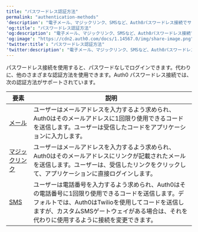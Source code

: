 ---
title: "パスワードレス認証方法"
permalink: "authentication-methods"
'description': "電子メール、マジックリンク、SMSなど、Auth0パスワードレス接続でサポートされるさまざまな認証方式について説明します。"
'og:title': "パスワードレス認証方法"
'og:description': "電子メール、マジックリンク、SMSなど、Auth0パスワードレス接続でサポートされるさまざまな認証方式について説明します。"
'og:image': "https://cdn2.auth0.com/docs/1.14567.0/img/share-image.png"
'twitter:title': "パスワードレス認証方法"
'twitter:description': "電子メール、マジックリンク、SMSなど、Auth0パスワードレス接続でサポートされるさまざまな認証方式について説明します。"
---

パスワードレス接続を使用すると、パスワードなしでログインできます。代わりに、他のさまざまな認証方法を使用できます。Auth0 パスワードレス接続では、次の認証方法がサポートされています。

<table class="table"><thead>
<tr>
<th>要素</th>
<th>説明</th>
</tr>
</thead>
<tbody>
<tr>
<td><a href="/docs/ja-jp/connections/passwordless/authentication-methods/email-otp">メール</a></td>
<td>ユーザーはメールアドレスを入力するよう求められ、Auth0はそのメールアドレスに1回限り使用できるコードを送信します。ユーザーは受信したコードをアプリケーションに入力します。</td>
</tr>
<tr>
<td><a href="/docs/ja-jp/connections/passwordless/authentication-methods/email-magic-link">マジックリンク</a></td>
<td>ユーザーはメールアドレスを入力するよう求められ、Auth0はそのメールアドレスにリンクが記載されたメールを送信します。ユーザーは、受信したリンクをクリックして、アプリケーションに直接ログインします。</td>
</tr>
<tr>
<td><a href="/docs/ja-jp/connections/passwordless/authentication-methods/sms-otp">SMS</a></td>
<td>ユーザーは電話番号を入力するよう求められ、Auth0はその電話番号に1回限り使用できるコードを送信します。デフォルトでは、Auth0はTwilioを使用してコードを送信しますが、カスタムSMSゲートウェイがある場合は、それを代わりに使用するように接続を変更できます。</td>
</tr>
</tbody>
</table>